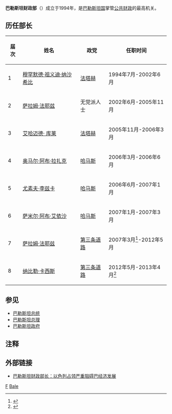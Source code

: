 {{Infobox Government agency
|agency_name   = 巴勒斯坦财政部
|nativename    = {{rtl-lang|ar|وزارة المالية الفلسطينية}}
|nativename_a  = 
|nativename_r  = 
|logo          = Coat of arms of Palestine (alternative).svg
|logo_width    = 200
|logo_caption  = [[巴勒斯坦国徽|巴勒斯坦国徽]]
|seal          =  
|seal_width    =
|seal_caption  =
|formed        = 1994年
|preceding1    = 
|preceding2    = 
|dissolved     = 
|superseding   = 
|jurisdiction  = 
|headquarters  = 
|latd=
|longd=
|region_code   =
|employees     =
|budget        =
|minister1_name  =
|minister1_pfo   =
|minister2_name  =
|minister2_pfo   =
|chief1_name     =
|chief1_position = 
|chief2_name     = 
|chief2_position =
|chief3_name     =  
|chief3_position =
|agency_type   = 
|parent_agency = [[巴勒斯坦政府|巴勒斯坦政府]]
|child1_agency =
|child2_agency =
|child3_agency =
|child4_agency =
|child5_agency =
|keydocument1  =
|website       =
|footnotes     =
}}
'''巴勒斯坦财政部'''（{{lang-ar|وزارة المالية الفلسطينية}}）成立于1994年，是[[巴勒斯坦国|巴勒斯坦国]]掌管[[公共财政|公共财政]]的最高机关。

==历任部长==
{| class="wikitable"
|-
! 届次
! 姓名
! 政党
! 任职时间
|-
| 1
| [[穆罕默德·祖义迪·纳沙希比|穆罕默德·祖义迪·纳沙希比]]
| [[法塔赫|法塔赫]]
| 1994年7月-2002年6月
|-
| 2
| [[萨拉姆·法耶兹|萨拉姆·法耶兹]]
| 无党派人士
| 2002年6月-2005年11月
|-
| 3
| [[艾哈迈德·_库莱|艾哈迈德· 库莱]]
| [[法塔赫|法塔赫]]
| 2005年11月-2006年3月
|-
| 4
| [[奥马尔·阿布·拉扎克|奥马尔·阿布·拉扎克]]
| [[哈马斯|哈马斯]]
| 2006年3月-2006年6月
|-
| 5
| [[尤素夫·李兹卡|尤素夫·李兹卡]]
| [[哈马斯|哈马斯]]
| 2006年6月-2007年1月
|-
| 6
| [[萨米尔·阿布·艾依沙|萨米尔·阿布·艾依沙]]
| [[哈马斯|哈马斯]]
| 2007年1月-2007年3月
|-
| 7
| [[萨拉姆·法耶兹|萨拉姆·法耶兹]]
| [[第三条道路_(巴勒斯坦政党)|第三条道路]]
| 2007年3月<ref>{{Cite web |url=http://news.sohu.com/20070618/n250626645.shtml |title=兄弟争权 相煎何急 |access-date=2013-12-16 |archive-date=2016-03-04 |archive-url=https://web.archive.org/web/20160304224020/http://news.sohu.com/20070618/n250626645.shtml |dead-url=no }}</ref>-2012年5月
|-
| 8
| [[纳比勒·卡西斯|纳比勒·卡西斯]]
| [[第三条道路_(巴勒斯坦政党)|第三条道路]]
| 2012年5月-2013年4月<ref>{{Cite web |url=http://money.163.com/13/0303/07/8P1A4KLE00253B0H.html |title=巴勒斯坦财政部长辞职 |access-date=2013-12-16 |archive-date=2013-12-16 |archive-url=https://web.archive.org/web/20131216190852/http://money.163.com/13/0303/07/8P1A4KLE00253B0H.html |dead-url=no }}</ref>
|}

==参见==
*[[巴勒斯坦总统|巴勒斯坦总统]]
*[[巴勒斯坦总理|巴勒斯坦总理]]
*[[巴勒斯坦政府|巴勒斯坦政府]]

== 注释 ==
<div style="font-size: 85%">
<references />
</div>

== 外部链接 ==
*{{Zh-cn icon}} [http://finance.people.com.cn/GB/70846/18074496.html 巴勒斯坦财政部长：以色列占领严重阻碍巴经济发展] {{Wayback|url=http://finance.people.com.cn/GB/70846/18074496.html |date=20160304200529 }}
{{巴勒斯坦政府部门}}
[[Category:巴勒斯坦政府部門|F]]
[[Category:各國財政部門|Bale]]